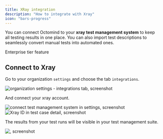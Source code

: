 ```yaml
---
title: XRay integration
description: "How to integrate with Xray"
icon: "bars-progress"
---
```


You can connect Octomind to your **xray test management system** to keep all testing results in one place. 
You can also import test descriptions to seamlessly convert manual tests into automated ones.

<Info>Enterprise tier feature</Info>

## Connect to Xray

Go to your organization `settings` and choose the tab `integrations`.

<Frame caption="organization settings - integrations tab, screenshot 03/2025">
  <img
    src="/images/integrations/integrations-settings.png"
    alt="organization settings - integrations tab, screenshot"
  />
</Frame>

And connect your xray account.

<Frame caption="connect test management system in settings, screenshot 09/2025">
  <img
    src="/images/integrations/connect-xray.png"
    alt="connect test management system in settings, screenshot"
  />
</Frame>

<div class="mt-8" />

<Frame caption="Xray ID in test case detail, screenshot 09/2025">
  <img
    src="/images/integrations/xray-id.png"
    alt="Xray ID in test case detail, screenshot"
  />
</Frame>

The results from your test runs will be visible in your test management suite.

<Frame caption="Test run results displayed in Xray, screenshot 09/2025">
  <img
    src="/images/integrations/test-result-xray.png"
    alt=", screenshot"
  />
</Frame>
